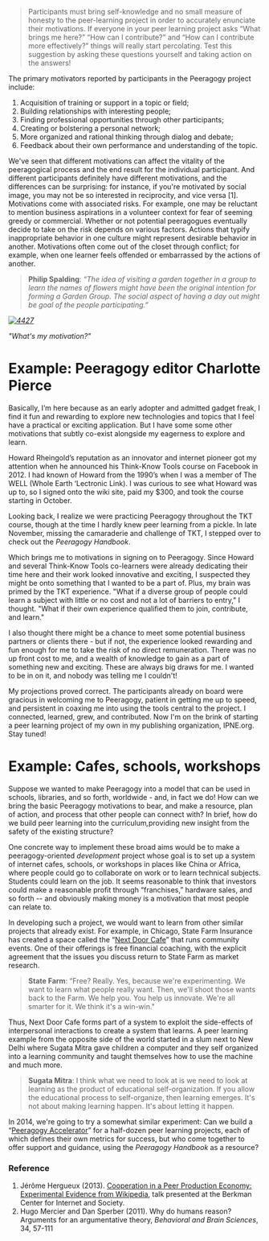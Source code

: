 <blockquote>Participants must bring self-knowledge and no small measure of honesty to the peer-learning project in order to accurately enunciate their motivations. If everyone in your peer learning project asks “What brings me here?” “How can I contribute?” and “How can I contribute more effectively?” things will really start percolating. Test this suggestion by asking these questions yourself and taking action on the answers!</blockquote>
The primary motivators reported by participants in the Peeragogy project include:

# Acquisition of training or support in a topic or field;
# Building relationships with interesting people;
# Finding professional opportunities through other participants;
# Creating or bolstering a personal network;
# More organized and rational thinking through dialog and debate;
# Feedback about their own performance and understanding of the topic.

We've seen that different motivations can affect the vitality of the peeragogical process and the end result for the individual participant. And different participants definitely have different motivations, and the differences can be surprising: for instance, if you're motivated by social image, you may not be so interested in reciprocity, and vice versa [1]. Motivations come with associated risks. For example, one may be reluctant to mention business aspirations in a volunteer context for fear of seeming greedy or commercial. Whether or not potential peeragogues eventually decide to take on the risk depends on various factors. Actions that typify inappropriate behavior in one culture might represent desirable behavior in another. Motivations often come out of the closet through conflict; for example, when one learner feels offended or embarrassed by the actions of another.

<blockquote>'''Philip Spalding''': ''“The idea of visiting a garden together in a group to learn the names of flowers might have been the original intention for forming a Garden Group. The social aspect of having a day out might be goal of the people participating.”''</blockquote>
''[http://peeragogy.org/motivation/4427-3/ [[Image:http://peeragogy.org/wp-content/uploads/2013/01/44272.jpg|4427]]]''

''&quot;What's my motivation?&quot;''

= Example: Peeragogy editor Charlotte Pierce =

Basically, I’m here because as an early adopter and admitted gadget freak, I find it fun and rewarding to explore new technologies and topics that I feel have a practical or exciting application. But I have some some other motivations that subtly co-exist alongside my eagerness to explore and learn.

Howard Rheingold’s reputation as an innovator and internet pioneer got my attention when he announced his Think-Know Tools course on Facebook in 2012. I had known of Howard from the 1990’s when I was a member of The WELL (Whole Earth ‘Lectronic Link). I was curious to see what Howard was up to, so I signed onto the wiki site, paid my $300, and took the course starting in October.

Looking back, I realize we were practicing Peeragogy throughout the TKT course, though at the time I hardly knew peer learning from a pickle. In late November, missing the camaraderie and challenge of TKT, I stepped over to check out the ''Peeragogy Handbook''.

Which brings me to motivations in signing on to Peeragogy. Since Howard and several Think-Know Tools co-learners were already dedicating their time here and their work looked innovative and exciting, I suspected they might be onto something that I wanted to be a part of. Plus, my brain was primed by the TKT experience. &quot;What if a diverse group of people could learn a subject with little or no cost and not a lot of barriers to entry,&quot; I thought. &quot;What if their own experience qualified them to join, contribute, and learn.&quot;

I also thought there might be a chance to meet some potential business partners or clients there - but if not, the experience looked rewarding and fun enough for me to take the risk of no direct remuneration. There was no up front cost to me, and a wealth of knowledge to gain as a part of something new and exciting. These are always big draws for me. I wanted to be in on it, and nobody was telling me I couldn't!

My projections proved correct. The participants already on board were gracious in welcoming me to Peeragogy, patient in getting me up to speed, and persistent in coaxing me into using the tools central to the project. I connected, learned, grew, and contributed. Now I'm on the brink of starting a peer learning project of my own in my publishing organization, IPNE.org. Stay tuned!

= Example: Cafes, schools, workshops =

Suppose we wanted to make Peeragogy into a model that can be used in schools, libraries, and so forth, worldwide - and, in fact we do! How can we bring the basic Peeragogy motivations to bear, and make a resource, plan of action, and process that other people can connect with? In brief, how do we build peer learning into the curriculum'',''providing new insight from the safety of the existing structure?

One concrete way to implement these broad aims would be to make a peeragogy-oriented ''development'' project whose goal is to set up a system of internet cafes, schools, or workshops in places like China or Africa, where people could go to collaborate on work or to learn technical subjects. Students could learn on the job. It seems reasonable to think that investors could make a reasonable profit through “franchises,” hardware sales, and so forth -- and obviously making money is a motivation that most people can relate to.

In developing such a project, we would want to learn from other similar projects that already exist. For example, in Chicago, State Farm Insurance has created a space called the “[https://www.nextdoorchi.com/ Next Door Cafe]” that runs community events. One of their offerings is free financial coaching, with the explicit agreement that the issues you discuss return to State Farm as market research.

<blockquote>'''State Farm''': “Free? Really. Yes, because we're experimenting. We want to learn what people really want. Then, we'll shoot those wants back to the Farm. We help you. You help us innovate. We're all smarter for it. We think it's a win-win.&quot;</blockquote>
Thus, Next Door Cafe forms part of a system to exploit the side-effects of interpersonal interactions to create a system that learns. A peer learning example from the opposite side of the world started in a slum next to New Delhi where Sugata Mitra gave children a computer and they self organized into a learning community and taught themselves how to use the machine and much more.

<blockquote>'''Sugata Mitra''': I think what we need to look at is we need to look at learning as the product of educational self-organization. If you allow the educational process to self-organize, then learning emerges. It's not about making learning happen. It's about letting it happen.</blockquote>
In 2014, we're going to try a somewhat similar experiment: Can we build a “[http://commonsabundance.net/docs/help-build-the-peeragogy-accelerator-work-in-progress/ Peeragogy Accelerator]” for a half-dozen peer learning projects, each of which defines their own metrics for success, but who come together to offer support and guidance, using the ''Peeragogy Handbook'' as a resource?

=== Reference ===

# Jérôme Hergueux (2013). [https://cyber.law.harvard.edu/interactive/events/luncheons/2013/11/jerome Cooperation in a Peer Production Economy: Experimental Evidence from Wikipedia], talk presented at the Berkman Center for Internet and Society.
# Hugo Mercier and Dan Sperber (2011). Why do humans reason? Arguments for an argumentative theory, ''Behavioral and Brain Sciences'', 34, 57-111

